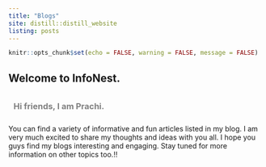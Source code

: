 ```yaml
---
title: "Blogs"
site: distill::distill_website
listing: posts
---
```


```r
knitr::opts_chunk$set(echo = FALSE, warning = FALSE, message = FALSE)

```
<style>
body {
  background-color: off white;
}
h3 {
  color: grey;
  padding: 10px;
}
</style>

## Welcome to InfoNest.

### Hi friends, I am Prachi. 
You can find a variety of informative and fun articles listed in my blog. I am very much excited to share my thoughts and ideas with you all. I hope you guys find my blogs interesting and engaging. Stay tuned for more information on other topics too.!!

